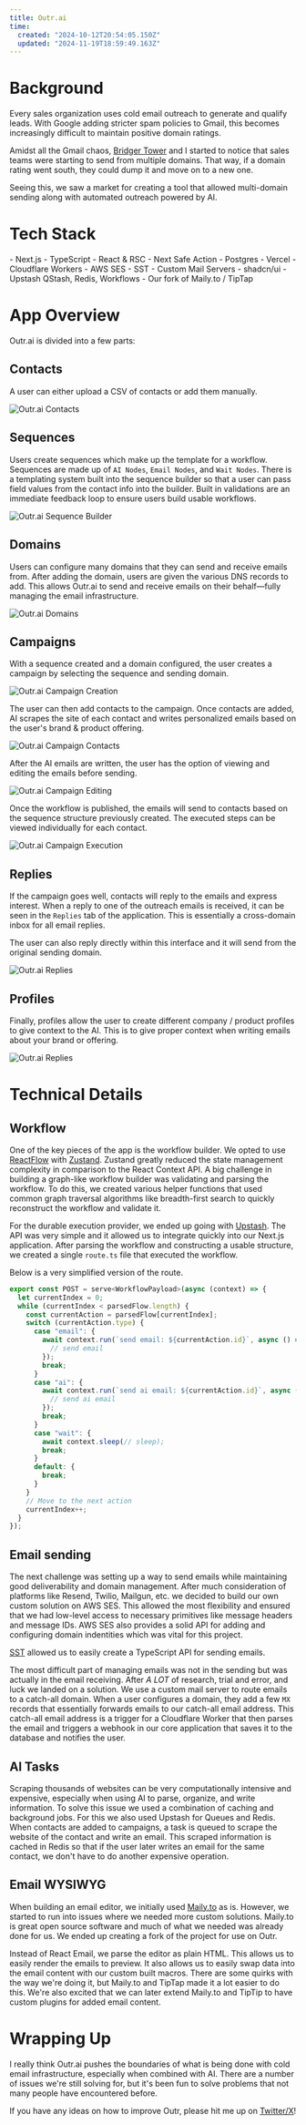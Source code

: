 ```yaml
---
title: Outr.ai
time:
  created: "2024-10-12T20:54:05.150Z"
  updated: "2024-11-19T18:59:49.163Z"
---
```


# Background

Every sales organization uses cold email outreach to generate and qualify leads. With Google adding stricter spam policies to Gmail, this becomes increasingly difficult to maintain positive domain ratings. 

Amidst all the Gmail chaos, [Bridger Tower](https://bridger.to) and I started to notice that sales teams were starting to send from multiple domains. That way, if a domain rating went south, they could dump it and move on to a new one.

Seeing this, we saw a market for creating a tool that allowed multi-domain sending along with automated outreach powered by AI.

# Tech Stack

<Preview codeblock>
  - Next.js
  - TypeScript
  - React & RSC
  - Next Safe Action
  - Postgres
  - Vercel
  - Cloudflare Workers
  - AWS SES
  - SST
  - Custom Mail Servers
  - shadcn/ui
  - Upstash QStash, Redis, Workflows
  - Our fork of Maily.to / TipTap
</Preview>

# App Overview

Outr.ai is divided into a few parts:

## Contacts

A user can either upload a CSV of contacts or add them manually. 

![Outr.ai Contacts](https://cameron-portfolio.s3.us-west-2.amazonaws.com/outr/contacts.png)

## Sequences

Users create sequences which make up the template for a workflow. Sequences are made up of `AI Nodes`, `Email Nodes`, and `Wait Nodes`. There is a templating system built into the sequence builder so that a user can pass field values from the contact info into the builder. Built in validations are an immediate feedback loop to ensure users build usable workflows. 

![Outr.ai Sequence Builder](https://cameron-portfolio.s3.us-west-2.amazonaws.com/outr/sequence-builder.png)

## Domains

Users can configure many domains that they can send and receive emails from. After adding the domain, users are given the various DNS records to add. This allows Outr.ai to send and receive emails on their behalf—fully managing the email infrastructure.

![Outr.ai Domains](https://cameron-portfolio.s3.us-west-2.amazonaws.com/outr/domains.png)

## Campaigns

With a sequence created and a domain configured, the user creates a campaign by selecting the sequence and sending domain.

![Outr.ai Campaign Creation](https://cameron-portfolio.s3.us-west-2.amazonaws.com/outr/campaign-1.png)

The user can then add contacts to the campaign. Once contacts are added, AI scrapes the site of each contact and writes personalized emails based on the user's brand & product offering.

![Outr.ai Campaign Contacts](https://cameron-portfolio.s3.us-west-2.amazonaws.com/outr/campaign-2.png)

After the AI emails are written, the user has the option of viewing and editing the emails before sending. 

![Outr.ai Campaign Editing](https://cameron-portfolio.s3.us-west-2.amazonaws.com/outr/campaign-3.png)

Once the workflow is published, the emails will send to contacts based on the sequence structure previously created. The executed steps can be viewed individually for each contact.

![Outr.ai Campaign Execution](https://cameron-portfolio.s3.us-west-2.amazonaws.com/outr/campaign-4.png)

## Replies

If the campaign goes well, contacts will reply to the emails and express interest. When a reply to one of the outreach emails is received, it can be seen in the `Replies` tab of the application. This is essentially a cross-domain inbox for all email replies.

The user can also reply directly within this interface and it will send from the original sending domain.

![Outr.ai Replies](https://cameron-portfolio.s3.us-west-2.amazonaws.com/outr/replies.png)

## Profiles

Finally, profiles allow the user to create different company / product profiles to give context to the AI. This is to give proper context when writing emails about your brand or offering. 

![Outr.ai Replies](https://cameron-portfolio.s3.us-west-2.amazonaws.com/outr/profiles.png)

# Technical Details

## Workflow

One of the key pieces of the app is the workflow builder. We opted to use [ReactFlow](https://reactflow.dev/) with [Zustand](https://github.com/pmndrs/zustand). Zustand greatly reduced the state management complexity in comparison to the React Context API. A big challenge in building a graph-like workflow builder was validating and parsing the workflow. To do this, we created various helper functions that used common graph traversal algorithms like breadth-first search to quickly reconstruct the workflow and validate it.

For the durable execution provider, we ended up going with [Upstash](https://upstash.com/). The API was very simple and it allowed us to integrate quickly into our Next.js application. After parsing the workflow and constructing a usable structure, we created a single `route.ts` file that executed the workflow. 

Below is a very simplified version of the route.

```js
export const POST = serve<WorkflowPayload>(async (context) => {
  let currentIndex = 0;
  while (currentIndex < parsedFlow.length) {
    const currentAction = parsedFlow[currentIndex];
    switch (currentAction.type) {
      case "email": {
        await context.run(`send email: ${currentAction.id}`, async () => {
          // send email
        });
        break;
      }
      case "ai": {
        await context.run(`send ai email: ${currentAction.id}`, async () => {
          // send ai email
        });
        break;
      }
      case "wait": {
        await context.sleep(// sleep);
        break;
      }
      default: {
        break;
      }
    }
    // Move to the next action
    currentIndex++;
  }
});
```

## Email sending

The next challenge was setting up a way to send emails while maintaining good deliverability and domain management. After much consideration of platforms like Resend, Twilio, Mailgun, etc. we decided to build our own custom solution on AWS SES. This allowed the most flexibility and ensured that we had low-level access to necessary primitives like message headers and message IDs. AWS SES also provides a solid API for adding and configuring domain indentities which was vital for this project.

[SST](https://sst.dev/) allowed us to easily create a TypeScript API for sending emails. 

The most difficult part of managing emails was not in the sending but was actually in the email receiving. After *A LOT* of research, trial and error, and luck we landed on a solution. We use a custom mail server to route emails to a catch-all domain. When a user configures a domain, they add a few `MX` records that essentially forwards emails to our catch-all email address. This catch-all email address is a trigger for a Cloudflare Worker that then parses the email and triggers a webhook in our core application that saves it to the database and notifies the user.

## AI Tasks

Scraping thousands of websites can be very computationally intensive and expensive, especially when using AI to parse, organize, and write information. To solve this issue we used a combination of caching and background jobs. For this we also used Upstash for Queues and Redis. When contacts are added to campaigns, a task is queued to scrape the website of the contact and write an email. This scraped information is cached in Redis so that if the user later writes an email for the same contact, we don't have to do another expensive operation.

## Email WYSIWYG

When building an email editor, we initially used [Maily.to](https://maily.to/) as is. However, we started to run into issues where we needed more custom solutions. Maily.to is great open source software and much of what we needed was already done for us. We ended up creating a fork of the project for use on Outr. 

Instead of React Email, we parse the editor as plain HTML. This allows us to easily render the emails to preview. It also allows us to easily swap data into the email content with our custom built macros. There are some quirks with the way we're doing it, but Maily.to and TipTap made it a lot easier to do this. We're also excited that we can later extend Maily.to and TipTip to have custom plugins for added email content.

# Wrapping Up

I really think Outr.ai pushes the boundaries of what is being done with cold email infrastructure, especially when combined with AI. There are a number of issues we're still solving for, but it's been fun to solve problems that not many people have encountered before.

If you have any ideas on how to improve Outr, please hit me up on [Twitter/X](https://x.com/youngbloodcyb)!



